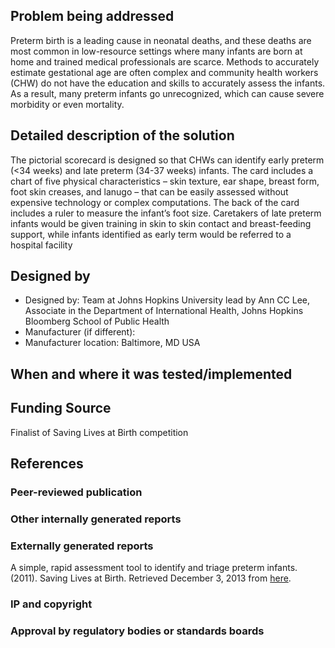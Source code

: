 {{Medical Device
|Health Topic=Child mortality, 
|Classification=Preventative
|Scope=Prototype
|Location=Asia
|Image=PretermAssess.jpg
}}
<!-- Please make sure to use the format provided below for consistency between all devices. -->
==Problem being addressed==
Preterm birth is a leading cause in neonatal deaths, and these deaths are most common in low-resource settings where many infants are born at home and trained medical professionals are scarce. Methods to accurately estimate gestational age are often complex and community health workers (CHW) do not have the education and skills to accurately assess the infants. As a result, many preterm infants go unrecognized, which can cause severe morbidity or even mortality.

==Detailed description of the solution==
The pictorial scorecard is designed so that CHWs can identify early preterm (<34 weeks) and late preterm (34-37 weeks) infants. The card includes a chart of five physical characteristics – skin texture, ear shape, breast form, foot skin creases, and lanugo – that can be easily assessed without expensive technology or complex computations. The back of the card includes a ruler to measure the infant’s foot size. Caretakers of late preterm infants would be given training in skin to skin contact and breast-feeding support, while infants identified as early term would be referred to a hospital facility

==Designed by==
*Designed by: Team at Johns Hopkins University lead by Ann CC Lee, Associate in the Department of International Health, Johns Hopkins Bloomberg School of Public Health
*Manufacturer (if different):
*Manufacturer location: Baltimore, MD USA

==When and where it was tested/implemented ==
 
==Funding Source==
Finalist of Saving Lives at Birth competition

==References==
===Peer-reviewed publication===

===Other internally generated reports===
===Externally generated reports===
A simple, rapid assessment tool to identify and triage preterm infants. (2011). Saving Lives at Birth. Retrieved December 3, 2013 from [http://www.savinglivesatbirth.net/summaries/68 here].

===IP and copyright===
===Approval by regulatory bodies or standards boards===

<!-- Add relevant categories, such as [[Category:HIV]] or [[Category:Malaria]] below this line -->
